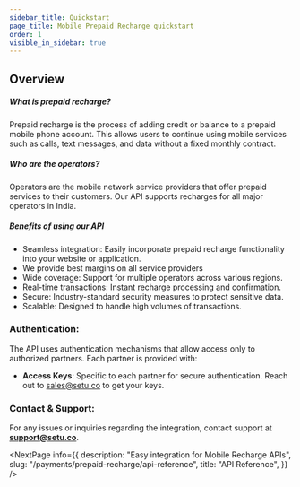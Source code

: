 ```yaml
---
sidebar_title: Quickstart
page_title: Mobile Prepaid Recharge quickstart
order: 1
visible_in_sidebar: true
---
```


## Overview

##### What is prepaid recharge?
Prepaid recharge is the process of adding credit or balance to a prepaid mobile phone account. This allows users to continue using mobile services such as calls, text messages, and data without a fixed monthly contract.


##### Who are the operators?
Operators are the mobile network service providers that offer prepaid services to their customers. Our API supports recharges for all major operators in India.

##### Benefits of using our API
- Seamless integration: Easily incorporate prepaid recharge functionality into your website or application.
- We provide best margins on all service providers
- Wide coverage: Support for multiple operators across various regions.
- Real-time transactions: Instant recharge processing and confirmation.
- Secure: Industry-standard security measures to protect sensitive data.
- Scalable: Designed to handle high volumes of transactions.

### Authentication:
The API uses authentication mechanisms that allow access only to authorized partners. Each partner is provided with:
- **Access Keys**: Specific to each partner for secure authentication. 
Reach out to sales@setu.co to get your keys. 


### Contact & Support:
For any issues or inquiries regarding the integration, contact support at **support@setu.co**.

<NextPage
    info={{
        description: "Easy integration for Mobile Recharge APIs",
        slug: "/payments/prepaid-recharge/api-reference",
        title: "API Reference",
    }}
/>

<WasPageHelpful />